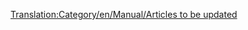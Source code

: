 [[Translation:Category/en/Manual/Articles to be updated]]
{{en/Bilingual box| ru
|Список статей, которые нуждаются в обновлении с учетом информации о последней версии или trunk-версии. Статьи с тегом {{en/S|Устарело/Ru}} автоматически появляются здесь.
| ''A list of articles that require updating to reflect the latest release or trunk version.  Articles tagged with {{en/S|Устарело/Ru}} automatically link here.''}}

